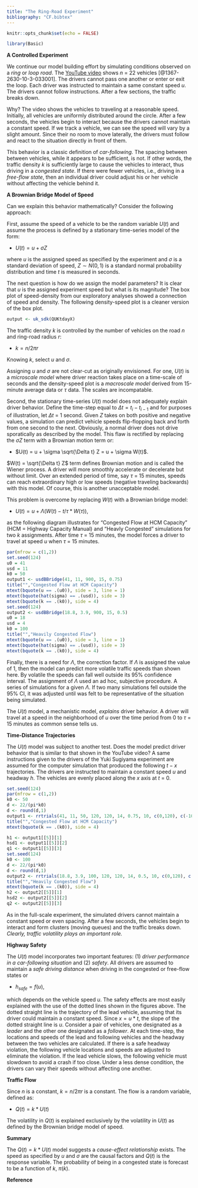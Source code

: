 ```yaml
---
title: "The Ring-Road Experiment"
bibliography: "CF.bibtex"
---
```


```r
knitr::opts_chunk$set(echo = FALSE)
```

```r
library(Basic)
```

__A Controlled Experiment__

We continue our model building effort by simulating conditions observed on a  _ring_ or _loop road_. The [YouTube video](https://www.youtube.com/watch?v=7wm-pZp_mi0) shows $n$ = 22 vehicles [@1367-2630-10-3-033001].  The drivers cannot pass one another or enter or exit the loop.  Each driver was instructed to maintain a same constant speed $u$. The drivers cannot follow instructions. After a few sections, the traffic breaks down. 

Why? The video shows the vehicles to traveling at a reasonable speed. Initially, all vehicles are uniformly distributed around the circle. After a few seconds,  the vehicles begin to interact because the drivers cannot maintain a constant speed. If we track a vehicle, we can see the speed will vary by a slight amount. Since their no room to move laterally, the drivers must follow and react to the situation directly in front of them. 

This behavior is a classic definition of  _car-following._ The spacing between between vehicles, while it appears to be sufficient, is not. If other words, the traffic density $k$ is sufficiently large to cause the vehicles to interact, thus driving in a _congested state_. If there were fewer vehicles, i.e., driving in a _free-flow state_, then an individual driver could adjust his or her vehicle without affecting the vehicle behind it.  

__A Brownian Bridge Model of Speed__

Can we explain this behavior mathematically? Consider the following approach:

First, assume  the speed of a vehicle to be the random variable $U(t)$ and assume the process is defined by a stationary time-series model of the  form: 

* $U(t) =  u + \sigma Z$ 

where $u$ is the assigned speed as specified by the experiment and $\sigma$ is a standard deviation of speed, $Z  \sim N(0,1)$ is a standard normal probability distribution and time $t$ is measured in seconds.  

The next question is how do we assign the model parameters? It is clear that $u$ is the assigned experiment speed but what is its magnitude?  The box plot of speed-density  from our exploratory analyses  showed a connection of speed and density.  The following density-speed plot is a cleaner version of the box plot. 

```r
output <- uk_sdk(QUKtdayX)
```

The traffic density $k$ is controlled by the number of vehicles on the road $n$ and ring-road radius $r$:

* $k = n/2\pi r$

Knowing $k$, select $u$ and $\sigma$.


Assigning $u$ and $\sigma$ are not clear-cut as originally envisioned. For one, $U(t)$ is a _microscale model_ where driver reaction takes place on a time-scale of seconds and  the density-speed plot is a _macroscale model_ derived from 15-minute average data or $\tau$ data.  The scales are incompatable.

Second, the stationary time-series $U(t)$ model does not adequately explain driver behavior. Define the time-step equal to $\Delta t = t_i - t_{i-1}$ and for purposes of illustration, let $\Delta t$ = 1 second.  Given $Z$ takes on both positive and negative values, a simulation can predict vehicle speeds  flip-flopping back and forth from one second to the next. Obviously, a normal driver does not drive sporatically as described by the model. This flaw is rectified by replacing the $\sigma Z$ term with a Brownian motion term or:

* $U(t) = u + \sigma \sqrt{\Delta t} Z = u + \sigma W(t)$.

$W(t) = \sqrt{\Delta t} Z$ term defines Brownian motion and is called the Wiener process. A driver will more smoothly accelerate or decelerate but without limit. Over an extended period of time, say $\tau$ = 15 minutes, speeds can reach extraordinary high or low speeds (negative traveling backwards) with this model. Of course, this is another unacceptable model. 

This problem is overcome by replacing $W(t)$ with a Brownian bridge model:

* $U(t) = u + \Lambda (W(t) - t/\tau * W(\tau))$,

as the following diagram illustrates for "Congested Flow at HCM Capacity" (HCM = Highway Capacity Manual) and "Heavly Congested" simulations for two $k$ assignments. After time $\tau$ = 15 minutes, the model forces a driver to travel at speed $u$ when $\tau$ = 15 minutes. 

```r
par(mfrow = c(1,2))
set.seed(124)
u0 = 41
usd = 11
k0 = 50
output1 <- usdBBridge(41, 11, 900, 15, 0.75)
title("","Congested Flow at HCM Capacity")
mtext(bquote(u == .(u0)), side = 3, line = 1)
mtext(bquote(hat(sigma) == .(usd)), side = 3)
mtext(bquote(k == .(k0)), side = 4)
set.seed(124)
output2 <- usdBBridge(18.8, 3.9, 900, 15, 0.5)
u0 = 18
usd = 4
k0 = 100
title("","Heavily Congested Flow")
mtext(bquote(u == .(u0)), side = 3, line = 1)
mtext(bquote(hat(sigma) == .(usd)), side = 3)
mtext(bquote(k == .(k0)), side = 4)
```

Finally, there is a  need for  $\Lambda$, the correction factor. If $\Lambda$ is assigned the value of 1, then the model can predict more volatile traffic speeds than shown here. By volatile the speeds can fall well outside its 95% confidence interval. The assignment of $\Lambda$ used an ad hoc, subjective procedure. A series of simulations for a given  $\Lambda$. If two many simulations fell outside the 95% CI, it was adjusted until was felt to be representative of the situation being simulated.

The $U(t)$ model, a mechanistic model, _explains_ driver behavior. A driver will travel at a speed in the neighborhood of $u$ over the time period from 0 to $\tau$ = 15 minutes as common sense tells us. 

__Time-Distance Trajectories__

The $U(t)$ model was subject to another test. Does the model predict driver behavior that is similar to that shown in the YouTube video?  A same instructions given to the drivers of the Yuki Sugiyama experiment are assumed for the computer simulation that produced the following $t-x$ trajectories. The drivers are instructed to maintain a constant speed $u$ and headway $h$.  The vehicles are evenly placed along the $x$ axis at $t$ = 0.  

```r
set.seed(124)
par(mfrow = c(1,2))
k0 <- 50
d <- 22/(pi*k0)
d <- round(d,1)
output1 <- rrtrials(41, 11, 50, 120, 120, 14, 0.75, 10, c(0,120), c(-1000, 7500))
title("","Congested Flow at HCM Capacity")
mtext(bquote(k == .(k0)), side = 4)

h1 <- output1[[5]][1]
hsd1 <- output1[[5]][2]
q1 <- output1[[5]][3]
set.seed(124)
k0 <- 100
d <- 22/(pi*k0)
d <- round(d,1)
output2 <- rrtrials(18.8, 3.9, 100, 120, 120, 14, 0.5, 10, c(0,120), c(-500, 3500))
title("","Heavily Congested Flow")
mtext(bquote(k == .(k0)), side = 4)
h2 <- output2[[5]][1]
hsd2 <- output2[[5]][2]
q2 <- output2[[5]][3]
```

As in the full-scale experiment, the simulated drivers cannot maintain a constant speed or even spacing. After a few seconds, the vehicles begin to interact and form clusters (moving queues) and the traffic breaks down.  _Clearly, traffic volatility plays an important role._
 
__Highway Safety__

The $U(t)$ model incorporates two important features: (1) _driver performance in a car-following situation_ and (2) _safety_. All drivers are assumed to maintain a _safe driving distance_ when driving in the congested or free-flow states or

* $h_{safe} = f(u)$, 

which depends on the vehicle speed $u$. The safety effects are most easily explained with the use of the dotted  lines shown in the figures above. The dotted straight line is the trajectory of  the lead vehicle, assuming that its driver could maintain a constant speed. Since $x = u * t$, the slope of the dotted straight line is $u$. Consider a pair of vehicles, one designated as a _leader_ and the other one designated as a  _follower_. At each time-step, the locations and speeds of the lead and following vehicles and the headway between the two vehicles are calculated. If there is a safe headway violation, the following vehicle locations and speeds are adjusted to eliminate the violation. If the lead vehicle slows, the following vehicle  must slowdown to avoid a crash if too close. Under a less dense condition, the drivers can vary their speeds without affecting one another. 

__Traffic Flow__

Since $n$ is a constant, $k = n/2\pi r$ is a constant. The flow is a random variable, defined as:

* $Q(t) = k * U(t)$

The volatility in $Q(t)$ is explained exclusively by the volatility in $U(t)$ as defined by the Brownian bridge model of speed.  

__Summary__
    
The $Q(t) = k * U(t)$ model suggests a _cause-effect relationship_ exists. The speed as specified by  $u$ and $\sigma$ are the causal factors and  $Q(t)$ is the response variable. The probability of being in a congested state is forecast to be a function of $k$, $\pi(k)$. 



__Reference__